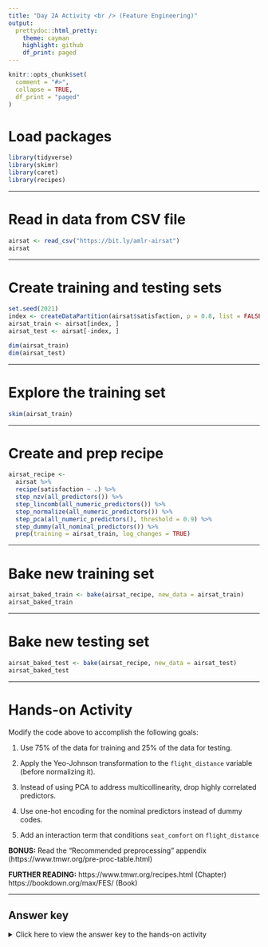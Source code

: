 ```yaml
---
title: "Day 2A Activity <br /> (Feature Engineering)"
output:
  prettydoc::html_pretty:
    theme: cayman
    highlight: github
    df_print: paged
---
```


```r
knitr::opts_chunk$set(
  comment = "#>",
  collapse = TRUE,
  df_print = "paged"
)
```

# Load packages

```r
library(tidyverse)
library(skimr)
library(caret)
library(recipes)
```

---

# Read in data from CSV file 

```r
airsat <- read_csv("https://bit.ly/amlr-airsat")
airsat
```

---

# Create training and testing sets

```r
set.seed(2021)
index <- createDataPartition(airsat$satisfaction, p = 0.8, list = FALSE)
airsat_train <- airsat[index, ]
airsat_test <- airsat[-index, ]

dim(airsat_train)
dim(airsat_test)
```

---

# Explore the training set

```r
skim(airsat_train)
```

---

# Create and prep recipe

```r
airsat_recipe <- 
  airsat %>% 
  recipe(satisfaction ~ .) %>% 
  step_nzv(all_predictors()) %>% 
  step_lincomb(all_numeric_predictors()) %>% 
  step_normalize(all_numeric_predictors()) %>% 
  step_pca(all_numeric_predictors(), threshold = 0.9) %>% 
  step_dummy(all_nominal_predictors()) %>% 
  prep(training = airsat_train, log_changes = TRUE)
```

---

# Bake new training set

```r
airsat_baked_train <- bake(airsat_recipe, new_data = airsat_train)
airsat_baked_train
```

---

# Bake new testing set

```r
airsat_baked_test <- bake(airsat_recipe, new_data = airsat_test)
airsat_baked_test
```

---

# Hands-on Activity

Modify the code above to accomplish the following goals:

 1. Use 75% of the data for training and 25% of the data for testing.

 1. Apply the Yeo-Johnson transformation to the `flight_distance` variable (before normalizing it).

 1. Instead of using PCA to address multicollinearity, drop highly correlated predictors.

 1. Use one-hot encoding for the nominal predictors instead of dummy codes.

 1. Add an interaction term that conditions `seat_comfort` on `flight_distance`

**BONUS:** Read the "Recommended preprocessing" appendix (https://www.tmwr.org/pre-proc-table.html) 

**FURTHER READING:** https://www.tmwr.org/recipes.html (Chapter) https://bookdown.org/max/FES/ (Book)

---

## Answer key

<details><summary>Click here to view the answer key to the hands-on activity</summary>

```r
set.seed(2021)
index <- createDataPartition(airsat$satisfaction, p = 0.75, list = FALSE) #1
airsat_train <- airsat[index, ]
airsat_test <- airsat[-index, ]
```

```r
airsat_recipe <- 
  airsat %>% 
  recipe(satisfaction ~ .) %>% 
  step_nzv(all_predictors()) %>% 
  step_lincomb(all_numeric_predictors()) %>% 
  step_YeoJohnson(flight_distance) %>%                      #2
  step_normalize(all_numeric_predictors()) %>% 
  step_corr(all_numeric_predictors()) %>%                   #3 
  step_dummy(all_nominal_predictors(), one_hot = TRUE) %>%  #4 
  step_interact(~ seat_comfort:flight_distance) %>%         #5
  prep(training = airsat_train, log_changes = TRUE)
```

</details>
